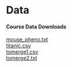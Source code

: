 <!--
IF YOUR WORKSHOP DOES NOT INCLUDE COMPUTE:
- REMOVE "AND COMPUTE SETUP" FROM THE TOP-LEVEL HEADER
- DELETE THE LAST SECTION (COMPUTE SETUP)

IF YOUR WORKSHOP INCLUDES COMPUTE:
- AFTER THE WORKSHOP, ADD DATA DOWNLOAD LINKS, AWS MACHINE IMAGE INSTRUCTIONS, ETC.
- IF IT IS MORE APPROPRIATE, YOU CAN INCLUDE THE DATA DOWNLOAD LINKS IN EACH OF THE MODULES.
-->

# Data

#### Course Data Downloads
[mouse_pheno.txt](datasets/mouse_pheno.txt)<br>
[titanic.csv](datasets/titanic.csv)<br>
[tomerge1.csv](datasets/tomerge1.csv)<br>
[tomerge2.txt](datasets/tomerge2.txt)


